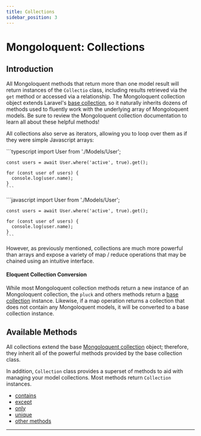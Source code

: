 ```yaml
---
title: Collections
sidebar_position: 3
---
```



# Mongoloquent: Collections

## Introduction

All Mongoloquent methods that return more than one model result will return instances of the `Collectio` class, including results retrieved via the `get` method or accessed via a relationship. The Mongoloquent collection object extends Laravel's [base collection](../collections), so it naturally inherits dozens of methods used to fluently work with the underlying array of Mongoloquent models. Be sure to review the Mongoloquent collection documentation to learn all about these helpful methods!

All collections also serve as iterators, allowing you to loop over them as if they were simple Javascript arrays:

<Tabs>
  <TabItem value="Typescript" label="Typescript" default>
    ```typescript
    import User from './Models/User';

    const users = await User.where('active', true).get();

    for (const user of users) {
      console.log(user.name);
    }
    ```

  </TabItem>
  <TabItem value="Javascript" label="Javascript">
    ```javascript
    import User from './Models/User';

    const users = await User.where('active', true).get();

    for (const user of users) {
      console.log(user.name);
    }
    ```

  </TabItem>
</Tabs>

However, as previously mentioned, collections are much more powerful than arrays and expose a variety of map / reduce operations that may be chained using an intuitive interface.

#### Eloquent Collection Conversion

While most Mongoloquent collection methods return a new instance of an Mongoloquent collection, the `pluck` and others methods return a [base collection](../collections) instance. Likewise, if a map operation returns a collection that does not contain any Mongoloquent models, it will be converted to a base collection instance.

## Available Methods

All collections extend the base [Mongoloquent collection](../collections) object; therefore, they inherit all of the powerful methods provided by the base collection class.

In addition, `Collection` class provides a superset of methods to aid with managing your model collections. Most methods return `Collection` instances.

- [contains](../collections#contains)
- [except](../collections#except)
- [only](../collections#only)
- [unique](../collections#unique)
- [other methods](../collections)

---

<Sponsor />
